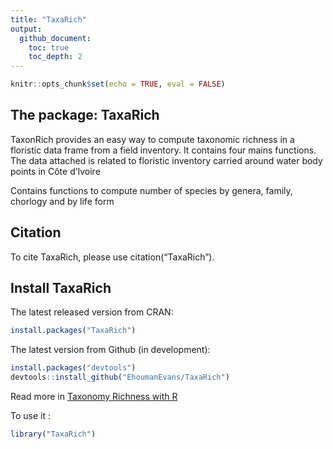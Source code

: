 ```yaml
---
title: "TaxaRich"
output: 
  github_document:
    toc: true
    toc_depth: 2
---
```


```r
knitr::opts_chunk$set(echo = TRUE, eval = FALSE)
```

## The package: TaxaRich

TaxonRich provides an easy way to compute taxonomic richness in a floristic data frame from a field inventory. It contains four mains functions. The data attached is related to floristic inventory carried around water body points in Côte d'Ivoire

Contains functions to compute number of species by genera, family, chorlogy and by life form


## Citation

To cite TaxaRich, please use citation("TaxaRich").


## Install TaxaRich

The latest released version from CRAN:
```r
install.packages("TaxaRich")
```

The latest version from Github (in development):
```r
install.packages("devtools")
devtools::install_github("EhoumanEvans/TaxaRich")
```
Read more in [Taxonomy Richness with R]( https://github.com/EhoumanEvans/TaxaRich)

To use it :
```r
library("TaxaRich")
```


